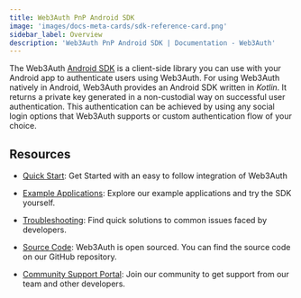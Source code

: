 ```yaml
---
title: Web3Auth PnP Android SDK
image: 'images/docs-meta-cards/sdk-reference-card.png'
sidebar_label: Overview
description: 'Web3Auth PnP Android SDK | Documentation - Web3Auth'
---
```


The Web3Auth [Android SDK](https://github.com/Web3Auth/web3auth-android-sdk) is a client-side library you can use with your Android app to authenticate users using Web3Auth. For using Web3Auth natively in Android, Web3Auth provides an Android SDK written in _Kotlin_. It returns a private key generated in a non-custodial way on successful user authentication. This authentication can be achieved by using any social login options that Web3Auth supports or custom authentication flow of your choice.

## Resources

- [Quick Start](/quick-start?product=PNP&sdk=PNP_ANDROID&framework=ANDROID&stepIndex=0): Get Started with an easy to follow integration of Web3Auth

- [Example Applications](./examples): Explore our example applications and try the SDK yourself.

- [Troubleshooting](/troubleshooting): Find quick solutions to common issues faced by developers.

- [Source Code](https://github.com/Web3Auth/web3auth-android-sdk/): Web3Auth is open sourced. You can find the source code on our GitHub repository.

- [Community Support Portal](https://web3auth.io/community/c/help-pnp/pnp-android/16): Join our community to get support from our team and other developers.
